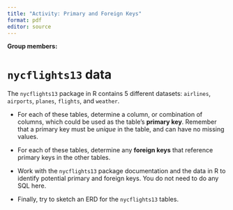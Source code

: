 ```yaml
---
title: "Activity: Primary and Foreign Keys"
format: pdf
editor: source
---
```


\vspace{-2.5cm}

**Group members:**

# `nycflights13` data

The `nycflights13` package in R contains 5 different datasets: `airlines`, `airports`, `planes`, `flights`, and `weather`. 

* For each of these tables, determine a column, or combination of columns, which could be used as the table's **primary key**. Remember that a primary key must be *unique* in the table, and can have no missing values. 

* For each of these tables, determine any **foreign keys** that reference primary keys in the other tables. 

* Work with the `nycflights13` package documentation and the data in R to identify potential primary and foreign keys. You do not need to do any SQL here.

* Finally, try to sketch an ERD for the `nycflights13` tables.


